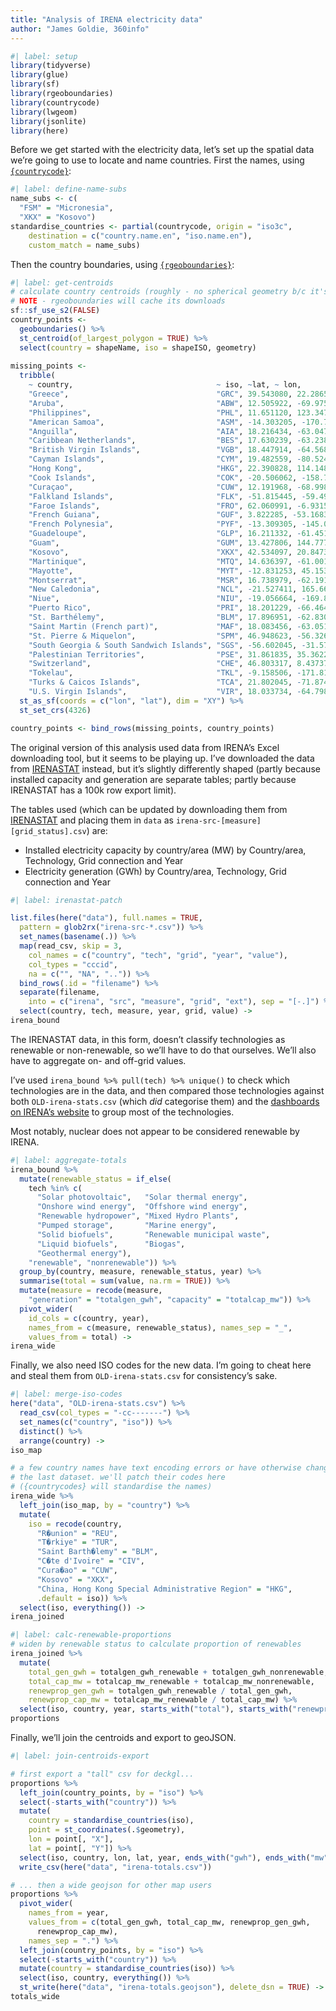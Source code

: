 ```yaml
---
title: "Analysis of IRENA electricity data"
author: "James Goldie, 360info"
---
```


```r
#| label: setup
library(tidyverse)
library(glue)
library(sf)
library(rgeoboundaries)
library(countrycode)
library(lwgeom)
library(jsonlite)
library(here)
```

Before we get started with the electricity data, let's set up the spatial data we're going to use to locate and name countries. First the names, using [`{countrycode}`](https://github.com/vincentarelbundock/countrycode):

```r
#| label: define-name-subs
name_subs <- c(
  "FSM" = "Micronesia",
  "XKX" = "Kosovo")
standardise_countries <- partial(countrycode, origin = "iso3c",
    destination = c("country.name.en", "iso.name.en"),
    custom_match = name_subs)
```

Then the country boundaries, using [`{rgeoboundaries}`](https://github.com/wmgeolab/rgeoboundaries):

```r
#| label: get-centroids
# calculate country centroids (roughly - no spherical geometry b/c it's broken)
# NOTE - rgeoboundaries will cache its downloads
sf::sf_use_s2(FALSE)
country_points <-
  geoboundaries() %>%
  st_centroid(of_largest_polygon = TRUE) %>%
  select(country = shapeName, iso = shapeISO, geometry)
  
missing_points <-
  tribble(
    ~ country,                                ~ iso, ~lat, ~ lon,
    "Greece",                                 "GRC", 39.543080, 22.286516,
    "Aruba",                                  "ABW", 12.505922, -69.975792,
    "Philippines",                            "PHL", 11.651120, 123.347990,
    "American Samoa",                         "ASM", -14.303205, -170.706638,
    "Anguilla",                               "AIA", 18.216434, -63.047010,
    "Caribbean Netherlands",                  "BES", 17.630239, -63.238425,
    "British Virgin Islands",                 "VGB", 18.447914, -64.568766,
    "Cayman Islands",                         "CYM", 19.482559, -80.524865,
    "Hong Kong",                              "HKG", 22.390828, 114.148064,
    "Cook Islands",                           "COK", -20.506062, -158.705700,
    "Curaçao",                                "CUW", 12.191968, -68.998956,
    "Falkland Islands",                       "FLK", -51.815445, -59.497967,
    "Faroe Islands",                          "FRO", 62.060991, -6.931548,
    "French Guiana",                          "GUF", 3.822285, -53.168343,
    "French Polynesia",                       "PYF", -13.309305, -145.011540,
    "Guadeloupe",                             "GLP", 16.211332, -61.451932,
    "Guam",                                   "GUM", 13.427806, 144.777799,
    "Kosovo",                                 "XKX", 42.534097, 20.847340,
    "Martinique",                             "MTQ", 14.636397, -61.001410,
    "Mayotte",                                "MYT", -12.831253, 45.153049,
    "Montserrat",                             "MSR", 16.738979, -62.191919,
    "New Caledonia",                          "NCL", -21.527411, 165.661714,
    "Niue",                                   "NIU", -19.056664, -169.857740,
    "Puerto Rico",                            "PRI", 18.201229, -66.464860,
    "St. Barthélemy",                         "BLM", 17.896951, -62.830260,
    "Saint Martin (French part)",             "MAF", 18.083456, -63.051166,
    "St. Pierre & Miquelon",                  "SPM", 46.948623, -56.326391,
    "South Georgia & South Sandwich Islands", "SGS", -56.602045, -31.574932,
    "Palestinian Territories",                "PSE", 31.861835, 35.362214,
    "Switzerland",                            "CHE", 46.803317, 8.437373,
    "Tokelau",                                "TKL", -9.158506, -171.816830,
    "Turks & Caicos Islands",                 "TCA", 21.802045, -71.874711,
    "U.S. Virgin Islands",                    "VIR", 18.033734, -64.798169) %>%
  st_as_sf(coords = c("lon", "lat"), dim = "XY") %>%
  st_set_crs(4326)

country_points <- bind_rows(missing_points, country_points)
```

The original version of this analysis used data from IRENA's Excel downloading tool, but it seems to be playing up. I've downloaded the data from [IRENASTAT](https://pxweb.irena.org/pxweb/en/IRENASTAT) instead, but it's slightly differently shaped (partly because installed capacity and generation are separate tables; partly because IRENASTAT has a 100k row export limit).

The tables used (which can be updated by downloading them from [IRENASTAT](https://pxweb.irena.org/pxweb/en/IRENASTAT) and placing them in `data` as `irena-src-[measure][grid_status].csv`) are:

* Installed electricity capacity by country/area (MW) by Country/area, Technology, Grid connection and Year
* Electricity generation (GWh) by Country/area, Technology, Grid connection and Year

```r
#| label: irenastat-patch

list.files(here("data"), full.names = TRUE,
  pattern = glob2rx("irena-src-*.csv")) %>%
  set_names(basename(.)) %>%
  map(read_csv, skip = 3,
    col_names = c("country", "tech", "grid", "year", "value"),
    col_types = "cccid",
    na = c("", "NA", "..")) %>%
  bind_rows(.id = "filename") %>%
  separate(filename,
    into = c("irena", "src", "measure", "grid", "ext"), sep = "[-.]") %>%
  select(country, tech, measure, year, grid, value) ->
irena_bound
```

The IRENASTAT data, in this form, doesn't classify technologies as renewable or non-renewable, so we'll have to do that ourselves. We'll also have to aggregate on- and off-grid values.

I've used `irena_bound %>% pull(tech) %>% unique()` to check which technologies are in the data, and then compared those technologies against both `OLD-irena-stats.csv` (which _did_ categorise them) and the [dashboards on IRENA's website](https://www.irena.org/Data/View-data-by-topic/Capacity-and-Generation/Statistics-Time-Series) to group most of the technologies.

Most notably, nuclear does not appear to be considered renewable by IRENA.

```r
#| label: aggregate-totals
irena_bound %>%
  mutate(renewable_status = if_else(
    tech %in% c(
      "Solar photovoltaic",   "Solar thermal energy",
      "Onshore wind energy",  "Offshore wind energy",
      "Renewable hydropower", "Mixed Hydro Plants",
      "Pumped storage",       "Marine energy",
      "Solid biofuels",       "Renewable municipal waste",
      "Liquid biofuels",      "Biogas",
      "Geothermal energy"),
    "renewable", "nonrenewable")) %>%
  group_by(country, measure, renewable_status, year) %>%
  summarise(total = sum(value, na.rm = TRUE)) %>%
  mutate(measure = recode(measure,
    "generation" = "totalgen_gwh", "capacity" = "totalcap_mw")) %>%
  pivot_wider(
    id_cols = c(country, year),
    names_from = c(measure, renewable_status), names_sep = "_",
    values_from = total) ->
irena_wide
```

Finally, we also need ISO codes for the new data. I'm going to cheat here and steal them from `OLD-irena-stats.csv` for consistency's sake.

```r
#| label: merge-iso-codes
here("data", "OLD-irena-stats.csv") %>%
  read_csv(col_types = "-cc-------") %>%
  set_names(c("country", "iso")) %>%
  distinct() %>%
  arrange(country) ->
iso_map

# a few country names have text encoding errors or have otherwise changed since
# the last dataset. we'll patch their codes here
# ({countrycodes} will standardise the names)
irena_wide %>%
  left_join(iso_map, by = "country") %>%
  mutate(
    iso = recode(country,
      "R�union" = "REU",
      "T�rkiye" = "TUR",
      "Saint Barth�lemy" = "BLM",
      "C�te d'Ivoire" = "CIV",
      "Cura�ao" = "CUW",
      "Kosovo" = "XKX",
      "China, Hong Kong Special Administrative Region" = "HKG",
      .default = iso)) %>%
  select(iso, everything()) ->
irena_joined  
```

```r
#| label: calc-renewable-proportions
# widen by renewable status to calculate proportion of renewables
irena_joined %>%
  mutate(
    total_gen_gwh = totalgen_gwh_renewable + totalgen_gwh_nonrenewable,
    total_cap_mw = totalcap_mw_renewable + totalcap_mw_nonrenewable,
    renewprop_gen_gwh = totalgen_gwh_renewable / total_gen_gwh,
    renewprop_cap_mw = totalcap_mw_renewable / total_cap_mw) %>%
  select(iso, country, year, starts_with("total"), starts_with("renewprop")) ->
proportions
```

Finally, we'll join the centroids and export to geoJSON.

```r
#| label: join-centroids-export

# first export a "tall" csv for deckgl...
proportions %>%
  left_join(country_points, by = "iso") %>%
  select(-starts_with("country")) %>%
  mutate(
    country = standardise_countries(iso),
    point = st_coordinates(.$geometry),
    lon = point[, "X"],
    lat = point[, "Y"]) %>%
  select(iso, country, lon, lat, year, ends_with("gwh"), ends_with("mw")) %>%
  write_csv(here("data", "irena-totals.csv"))

# ... then a wide geojson for other map users
proportions %>%
  pivot_wider(
    names_from = year,
    values_from = c(total_gen_gwh, total_cap_mw, renewprop_gen_gwh,
      renewprop_cap_mw),
    names_sep = ".") %>%
  left_join(country_points, by = "iso") %>%
  select(-starts_with("country")) %>%
  mutate(country = standardise_countries(iso)) %>%
  select(iso, country, everything()) %>%
  st_write(here("data", "irena-totals.geojson"), delete_dsn = TRUE) ->
totals_wide
```

